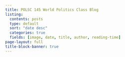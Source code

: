 ---
title: POLSC 145 World Politics Class Blog
listing: 
  contents: posts
  type: default
  sort: "date desc"
  categories: true
  fields: [image, date, title, author, reading-time]
page-layout: full
title-block-banner: true
---
